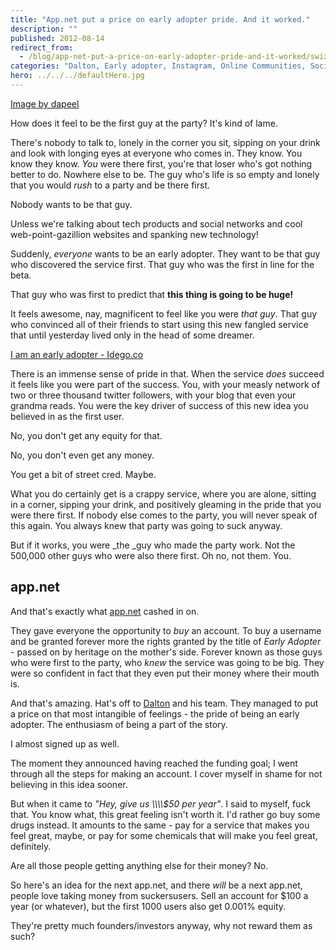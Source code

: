 ```yaml
---
title: "App.net put a price on early adopter pride. And it worked."
description: ""
published: 2012-08-14
redirect_from:
  - /blog/app-net-put-a-price-on-early-adopter-pride-and-it-worked/swizec/5066
categories: "Dalton, Early adopter, Instagram, Online Communities, Social network, Twitter, Uncategorized"
hero: ../../../defaultHero.jpg
---
```


[Image by  dapeel](https://farm1.staticflickr.com/55/157384488_a42dfd77b9_z.jpg?zz=1)

How does it feel to be the first guy at the party? It's kind of lame.

There's nobody to talk to, lonely in the corner you sit, sipping on your drink and look with longing eyes at everyone who comes in. They know. You know they know. _You_ were there first, you're that loser who's got nothing better to do. Nowhere else to be. The guy who's life is so empty and lonely that you would _rush_ to a party and be there first.

Nobody wants to be that guy.

Unless we're talking about tech products and social networks and cool web-point-gazillion websites and spanking new technology!

Suddenly, _everyone_ wants to be an early adopter. They want to be that guy who discovered the service first. That guy who was the first in line for the beta.

That guy who was first to predict that **this thing is going to be huge!**

It feels awesome, nay, magnificent to feel like you were _that guy_. That guy who convinced all of their friends to start using this new fangled service that until yesterday lived only in the head of some dreamer.

[I am an early adopter - Idego.co](https://swizec.com/wp-content/uploads/2012/08/Selection_068.png)

There is an immense sense of pride in that. When the service _does_ succeed it feels like you were part of the success. You, with your measly network of two or three thousand twitter followers, with your blog that even your grandma reads. You were the key driver of success of this new idea you believed in as the first user.

No, you don't get any equity for that.

No, you don't even get any money.

You get a bit of street cred. Maybe.

What you do certainly get is a crappy service, where you are alone, sitting in a corner, sipping your drink, and positively gleaming in the pride that you were there first. If nobody else comes to the party, you will never speak of this again. You always knew that party was going to suck anyway.

But if it works, you were \_the \_guy who made the party work. Not the 500,000 other guys who were also there first. Oh no, not them. You.

## app.net

And that's exactly what [app.net](http://app.net) cashed in on.

They gave everyone the opportunity to _buy_ an account. To buy a username and be granted forever more the rights granted by the title of _Early Adopter_ - passed on by heritage on the mother's side. Forever known as those guys who were first to the party, who _knew_ the service was going to be big. They were so confident in fact that they even put their money where their mouth is.

And that's amazing. Hat's off to [Dalton](http://twitter.com/daltonc) and his team. They managed to put a price on that most intangible of feelings - the pride of being an early adopter. The enthusiasm of being a part of the story.

I almost signed up as well.

The moment they announced having reached the funding goal; I went through all the steps for making an account. I cover myself in shame for not believing in this idea sooner.

But when it came to _"Hey, give us \\\\\\\\$50 per year"_. I said to myself, fuck that. You know what, this great feeling isn't worth it. I'd rather go buy some drugs instead. It amounts to the same - pay for a service that makes you feel great, maybe, or pay for some chemicals that will make you feel great, definitely.

Are all those people getting anything else for their money? No.

So here's an idea for the next app.net, and there _will_ be a next app.net, people love taking money from suckersusers. Sell an account for $100 a year (or whatever), but the first 1000 users also get 0.001% equity.

They're pretty much founders/investors anyway, why not reward them as such?
